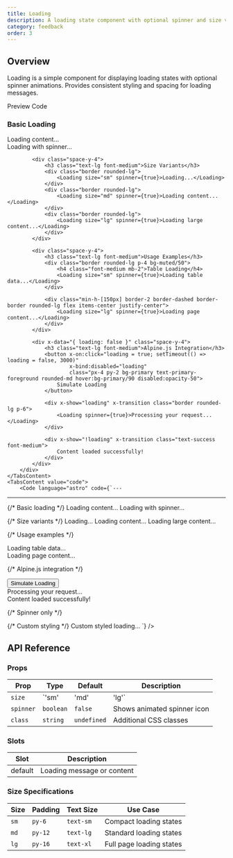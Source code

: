 ```yaml
---
title: Loading
description: A loading state component with optional spinner and size variants
category: feedback
order: 3
---
```



## Overview

Loading is a simple component for displaying loading states with optional spinner animations. Provides consistent styling and spacing for loading messages.

<Tabs defaultValue="preview" class="h-auto">
    <TabsList variant="pills" slot="list">
        <TabsTrigger value="preview" variant="pills">Preview</TabsTrigger>
        <TabsTrigger value="code" variant="pills">Code</TabsTrigger>
    </TabsList>
    <TabsContent value="preview" preview class="space-y-6">
        <div class="space-y-6">
            <div class="space-y-4">
                <h3 class="text-lg font-medium">Basic Loading</h3>
                <div class="border rounded-lg">
                    <Loading>Loading content...</Loading>
                </div>
                <div class="border rounded-lg">
                    <Loading spinner={true}>Loading with spinner...</Loading>
                </div>
            </div>
            
            <div class="space-y-4">
                <h3 class="text-lg font-medium">Size Variants</h3>
                <div class="border rounded-lg">
                    <Loading size="sm" spinner={true}>Loading...</Loading>
                </div>
                <div class="border rounded-lg">
                    <Loading size="md" spinner={true}>Loading content...</Loading>
                </div>
                <div class="border rounded-lg">
                    <Loading size="lg" spinner={true}>Loading large content...</Loading>
                </div>
            </div>
            
            <div class="space-y-4">
                <h3 class="text-lg font-medium">Usage Examples</h3>
                <div class="border rounded-lg p-4 bg-muted/50">
                    <h4 class="font-medium mb-2">Table Loading</h4>
                    <Loading size="sm" spinner={true}>Loading table data...</Loading>
                </div>
                
                <div class="min-h-[150px] border-2 border-dashed border-border rounded-lg flex items-center justify-center">
                    <Loading size="lg" spinner={true}>Loading page content...</Loading>
                </div>
            </div>
            
            <div x-data="{ loading: false }" class="space-y-4">
                <h3 class="text-lg font-medium">Alpine.js Integration</h3>
                <button x-on:click="loading = true; setTimeout(() => loading = false, 3000)" 
                        x-bind:disabled="loading"
                        class="px-4 py-2 bg-primary text-primary-foreground rounded-md hover:bg-primary/90 disabled:opacity-50">
                    Simulate Loading
                </button>
                
                <div x-show="loading" x-transition class="border rounded-lg p-6">
                    <Loading spinner={true}>Processing your request...</Loading>
                </div>
                
                <div x-show="!loading" x-transition class="text-success font-medium">
                    Content loaded successfully!
                </div>
            </div>
        </div>
    </TabsContent>
    <TabsContent value="code">
        <Code language="astro" code={`---
---

{/* Basic loading */}
<Loading>Loading content...</Loading>
<Loading spinner={true}>Loading with spinner...</Loading>

{/* Size variants */}
<Loading size="sm" spinner={true}>Loading...</Loading>
<Loading size="md" spinner={true}>Loading content...</Loading>
<Loading size="lg" spinner={true}>Loading large content...</Loading>

{/* Usage examples */}
<div class="border rounded-lg p-4">
  <Loading size="sm" spinner={true}>Loading table data...</Loading>
</div>

<div class="min-h-[200px] flex items-center justify-center">
  <Loading size="lg" spinner={true}>Loading page content...</Loading>
</div>

{/* Alpine.js integration */}
<div x-data="{ loading: false }">
  <button x-on:click="loading = true; setTimeout(() => loading = false, 3000)">
    Simulate Loading
  </button>
  
  <div x-show="loading" x-transition>
    <Loading spinner={true}>Processing your request...</Loading>
  </div>
  
  <div x-show="!loading" x-transition>
    Content loaded successfully!
  </div>
</div>

{/* Spinner only */}
<Loading spinner={true} />

{/* Custom styling */}
<Loading class="bg-accent text-accent-foreground rounded-md" spinner={true}>
  Custom styled loading...
</Loading>`} />
    </TabsContent>
</Tabs>

## API Reference

### Props

| Prop | Type | Default | Description |
|------|------|---------|-------------|
| `size` | `'sm' | 'md' | 'lg'` | `'md'` | Size of the loading component |
| `spinner` | `boolean` | `false` | Shows animated spinner icon |
| `class` | `string` | `undefined` | Additional CSS classes |

### Slots

| Slot | Description |
|------|-------------|
| default | Loading message or content |

### Size Specifications

| Size | Padding | Text Size | Use Case |
|------|---------|-----------|----------|
| `sm` | `py-6` | `text-sm` | Compact loading states |
| `md` | `py-12` | `text-lg` | Standard loading states |
| `lg` | `py-16` | `text-xl` | Full page loading states |